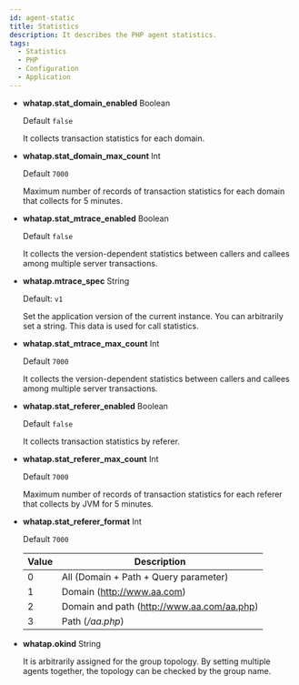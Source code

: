 ```yaml
---
id: agent-static
title: Statistics
description: It describes the PHP agent statistics.
tags:
  - Statistics
  - PHP
  - Configuration
  - Application
---
```


- **whatap.stat_domain_enabled** <span class='type'>Boolean</span>

  Default `false`

  It collects transaction statistics for each domain.

- **whatap.stat_domain_max_count** <span class='type'>Int</span>

  Default `7000`

  Maximum number of records of transaction statistics for each domain that collects for 5 minutes.

- **whatap.stat_mtrace_enabled** <span class='type'>Boolean</span>

  Default `false`

  It collects the version-dependent statistics between callers and callees among multiple server transactions.

- **whatap.mtrace_spec** <span class='type'>String</span>

  Default: `v1`

  Set the application version of the current instance. You can arbitrarily set a string. This data is used for call statistics. 


<Phprestartapply />

- **whatap.stat_mtrace_max_count** <span class='type'>Int</span>

  Default `7000`

  It collects the version-dependent statistics between callers and callees among multiple server transactions.

- **whatap.stat_referer_enabled** <span class='type'>Boolean</span>

  Default `false`

  It collects transaction statistics by referer.

- **whatap.stat_referer_max_count** <span class='type'>Int</span>

  Default `7000`

  Maximum number of records of transaction statistics for each referer that collects by JVM for 5 minutes.

- **whatap.stat_referer_format** <span class='type'>Int</span>

  Default `7000`

  | Value | Description                                |
  | ----- | ------------------------------------------ |
  | 0     | All (Domain + Path + Query parameter)      |
  | 1     | Domain (http://www.aa.com)                 |
  | 2     | Domain and path (http://www.aa.com/aa.php) |
  | 3     | Path (_/aa.php_)                           |

- **whatap.okind** <span class='type'>String</span>

  It is arbitrarily assigned for the group topology. By setting multiple agents together, the topology can be checked by the group name.
